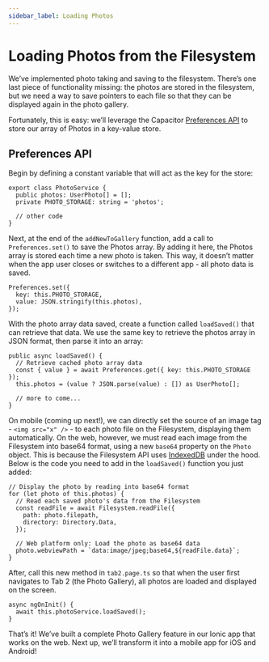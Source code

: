 ```yaml
---
sidebar_label: Loading Photos
---
```


# Loading Photos from the Filesystem

We’ve implemented photo taking and saving to the filesystem. There’s one last piece of functionality missing: the photos are stored in the filesystem, but we need a way to save pointers to each file so that they can be displayed again in the photo gallery.

Fortunately, this is easy: we’ll leverage the Capacitor [Preferences API](https://capacitorjs.com/docs/apis/preferences) to store our array of Photos in a key-value store.

## Preferences API

Begin by defining a constant variable that will act as the key for the store:

```tsx
export class PhotoService {
  public photos: UserPhoto[] = [];
  private PHOTO_STORAGE: string = 'photos';

  // other code
}
```

Next, at the end of the `addNewToGallery` function, add a call to `Preferences.set()` to save the Photos array. By adding it here, the Photos array is stored each time a new photo is taken. This way, it doesn’t matter when the app user closes or switches to a different app - all photo data is saved.

```tsx
Preferences.set({
  key: this.PHOTO_STORAGE,
  value: JSON.stringify(this.photos),
});
```

With the photo array data saved, create a function called `loadSaved()` that can retrieve that data. We use the same key to retrieve the photos array in JSON format, then parse it into an array:

```tsx
public async loadSaved() {
  // Retrieve cached photo array data
  const { value } = await Preferences.get({ key: this.PHOTO_STORAGE });
  this.photos = (value ? JSON.parse(value) : []) as UserPhoto[];

  // more to come...
}
```

On mobile (coming up next!), we can directly set the source of an image tag - `<img src="x" />` - to each photo file on the Filesystem, displaying them automatically. On the web, however, we must read each image from the Filesystem into base64 format, using a new `base64` property on the `Photo` object. This is because the Filesystem API uses [IndexedDB](https://developer.mozilla.org/en-US/docs/Web/API/IndexedDB_API) under the hood. Below is the code you need to add in the `loadSaved()` function you just added:

```tsx
// Display the photo by reading into base64 format
for (let photo of this.photos) {
  // Read each saved photo's data from the Filesystem
  const readFile = await Filesystem.readFile({
    path: photo.filepath,
    directory: Directory.Data,
  });

  // Web platform only: Load the photo as base64 data
  photo.webviewPath = `data:image/jpeg;base64,${readFile.data}`;
}
```

After, call this new method in `tab2.page.ts` so that when the user first navigates to Tab 2 (the Photo Gallery), all photos are loaded and displayed on the screen.

```tsx
async ngOnInit() {
  await this.photoService.loadSaved();
}
```

That’s it! We’ve built a complete Photo Gallery feature in our Ionic app that works on the web. Next up, we’ll transform it into a mobile app for iOS and Android!
